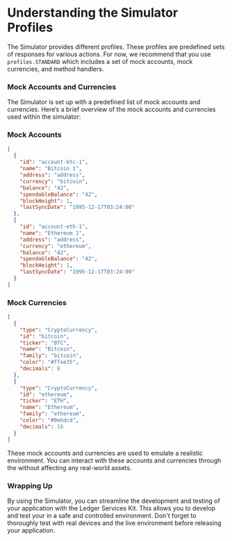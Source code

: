 
# Understanding the Simulator Profiles

The Simulator provides different profiles. These profiles are predefined sets of responses for various <Glossary word="API"></Glossary> actions.
For now, we recommend that you use `profiles.STANDARD` which includes a set of mock accounts, mock currencies, and method handlers.

### Mock Accounts and Currencies

The Simulator is set up with a predefined list of mock accounts and currencies. Here’s a brief overview of the mock accounts and currencies used within the simulator:

### Mock Accounts

```json
[
  {
    "id": "account-btc-1",
    "name": "Bitcoin 1",
    "address": "address",
    "currency": "bitcoin",
    "balance": "42",
    "spendableBalance": "42",
    "blockHeight": 1,
    "lastSyncDate": "1995-12-17T03:24:00"
  },
  {
    "id": "account-eth-1",
    "name": "Ethereum 1",
    "address": "address",
    "currency": "ethereum",
    "balance": "42",
    "spendableBalance": "42",
    "blockHeight": 1,
    "lastSyncDate": "1995-12-17T03:24:00"
  }
]
```

### Mock Currencies

```json
[
  {
    "type": "CryptoCurrency",
    "id": "bitcoin",
    "ticker": "BTC",
    "name": "Bitcoin",
    "family": "bitcoin",
    "color": "#ffae35",
    "decimals": 8
  },
  {
    "type": "CryptoCurrency",
    "id": "ethereum",
    "ticker": "ETH",
    "name": "Ethereum",
    "family": "ethereum",
    "color": "#0ebdcd",
    "decimals": 18
  }
]
```

These mock accounts and currencies are used to emulate a realistic <Glossary word="Ledger Live"></Glossary> environment. You can interact with these accounts and currencies through the <Glossary word="API"></Glossary> without affecting any real-world assets.

### Wrapping Up

By using the Simulator, you can streamline the development and testing of your application with the Ledger Services Kit. This allows you to develop and test your <Glossary word="Ledger Live"></Glossary> <Glossary word="integration"></Glossary> in a safe and controlled environment. Don't forget to thoroughly test with real devices and the live environment before releasing your application.
